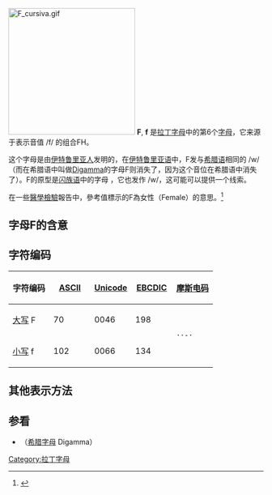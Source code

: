 {{NoteTA
|1=zh-cn:字符; zh-tw:字元;
}}
{{About|[[拉丁字母|拉丁字母]]中的第6個[[字母|字母]]}}
{{Infobox Latin common|uc=F|lc=f|uuc=0046|ulc=0066|auc=70|alc=102|corrgrk=[[ϝ|ϝ]]|corrarab=[[و|و]]|corrarm=[[ւ|ւ]]|corrgeo=[[ვ|ვ]]|corrheb=[[ו|ו]]|corrph=[[File:Phoenician_waw.png|20px]]|lasound=ɛf|ensound=ɛf|desound=ɛf|frsound=ɛf|essound='efe|pysound=ɛf}}
{{Otheruses}}
{{technical reasons|F#|-{zh-cn:程序; zh-tw:程式;}-语言|F♯}}
[[File:F_cursiva.gif|250px]]
'''F''', '''f''' 是[[拉丁字母|拉丁字母]]中的第6个[[字母|字母]]，它来源于表示音值 /f/ 的组合FH。

这个字母是由[[伊特鲁里亚人|伊特鲁里亚人]]发明的，在[[伊特鲁里亚语|伊特鲁里亚语]]中，F发与[[希腊语|希腊语]]相同的 /w/（而在希腊语中叫做[[Ϝ|Digamma]]的字母Ϝ则消失了，因为这个音位在希腊语中消失了）。F的原型是[[闪族语|闪族语]]中的字母 {{lang|la|wâw}}，它也发作 /w/，这可能可以提供一个线索。

在一些[[醫學檢驗|醫學檢驗]]報告中，參考值標示的F為女性（Female）的意思。<ref name="戴德森醫療財團法人嘉義基督教醫院">{{cite web | title=檢驗項目查詢 | website=戴德森醫療財團法人嘉義基督教醫院 | url=http://www.cych.org.tw/lab/6_%E9%A0%85%E7%9B%AE%E6%9F%A5%E8%A9%A2/find.asp?sh1=26115 | language=zh | access-date=2018-11-17 | archive-url=https://web.archive.org/web/20181117233405/http://www.cych.org.tw/lab/6_%E9%A0%85%E7%9B%AE%E6%9F%A5%E8%A9%A2/find.asp?sh1=26115 | archive-date=2018-11-17 | dead-url=yes }}</ref>

== 字母F的含意 ==
{{main|F (消歧义)}}

== 字符编码 ==
{| class="wikitable" style="text-align: center;"
!width="20%"|字符编码!!width="20%"|[[ASCII|ASCII]]!!width="20%"|[[Unicode|Unicode]]!!width="20%"|[[EBCDIC|EBCDIC]]!!width="20%"|[[摩斯电码|摩斯电码]]
|-
|[[大写字母|大写]] F||70||0046||198||rowspan="2"|<code>··-·</code>
|-
|[[小写字母|小写]] f||102||0066||134
|}

== 其他表示方法 ==
{{Letter other reps
|NATO=Foxtrot
|Morse=··–·
|Character=F6
|Braille=⠋
}}

== 参看 ==
*{{lang|el|[[Ϝ|Ϝϝ]]}}（[[希腊字母|希腊字母]] Digamma）

{{Latin alphabet}}

[[Category:拉丁字母|Category:拉丁字母]]